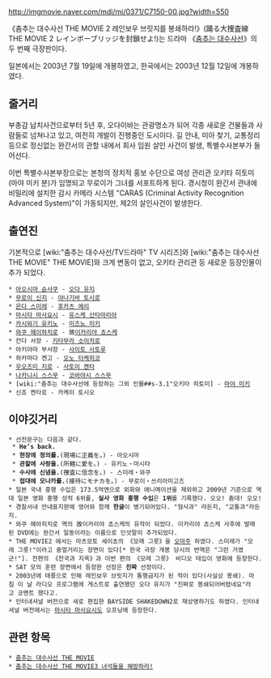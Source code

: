 http://imgmovie.naver.com/mdi/mi/0371/C7150-00.jpg?width=550

《춤추는 대수사선 THE MOVIE 2 레인보우 브릿지를 봉쇄하라!》(踊る大捜査線 THE MOVIE 2 レインボーブリッジを封鎖せよ!)는 드라마 《[[춤추는 대수사선]]》의 두 번째 극장판이다.

일본에서는 2003년 7월 19일에 개봉하였고, 한국에서는 2003년 12월 12일에 개봉하였다.

== 줄거리 ==
부총감 납치사건으로부터 5년 후, 오다이바는 관광명소가 되어 각종 새로운 건물들과 사람들로 넘쳐나고 있고, 여전히 개발이 진행중인 도시이다. 길 안내, 미아 찾기, 교통정리 등으로 정신없는 완간서의 관할 내에서  회사 임원 살인 사건이 발생, 특별수사본부가 들어선다.

이번 특별수사본부장으로는 본청의 정치적 홍보 수단으로 여성 관리관 오키타 히토미(마야 미키 분)가 임명되고 무로이가 그녀를 서포트하게 된다. 경시청이 완간서 관내에 비밀리에 설치한 감시 카메라 시스템 "CARAS (Criminal Activity Recognition Advanced System)"이 가동되지만, 제2의 살인사건이 발생한다.

== 출연진 ==
기본적으로 [wiki:"춤추는 대수사선/TV드라마" TV 시리즈]와 [wiki:"춤추는 대수사선 THE MOVIE" THE MOVIE]와 크게 변동이 없고, 오키타 관리관 등 새로운 등장인물이 추가 되었다.

 * [[아오시마 슌사쿠]] - [[오다 유지]]
 * [[무로이 신지]] - [[야나기바 토시로]]
 * [[온다 스미레]] - [[후카츠 에리]]
 * [[마시타 마사요시]] - [[유스케 산타마리아]]
 * [[카시와기 유키노]] - [[미즈노 미키]]
 * [[와쿠 헤이하치로]] - 故[[이카리야 쵸스케]]
 * 칸다 서장 - [[키타무라 소이치로]]
 * 아키야마 부서장 - [[사이토 사토루]]
 * 하카마다 켄고 - [[오노 타케히코]]
 * [[우오즈미 지로]] - [[사토이 켄타]]
 * [[나카니시 스스무]] - [[코바야시 스스무]]
 * [wiki:"춤추는 대수사선에 등장하는 그외 인물##s-3.1"오키타 히토미] - [[마야 미키]]
 * 신죠 켄타로 - 카케이 토시오

== 이야깃거리 ==
 * 선전문구는 다음과 같다.
  * '''He’s back.'''
  * '''현장에 정의를.'''(現場に正義を。) - 아오시마
  * '''관할에 사랑을.'''(所轄に愛を。) - 유키노・마시타
  * '''수사에 신념을.'''(捜査に信念を。) - 스미레・와쿠
  * '''접대에 모나카를.'''(接待にモナカを。) - 무로이・쓰리아미고즈
 * 일본 국내 흥행 수입은 173.5억엔으로 외화와 애니메이션을 제외하고 2009년 기준으로 역대 일본 영화 흥행 성적 6위를, '''실사 영화 흥행 수입'''은 '''1위'''를 기록했다. 오오! 춤대! 오오!
 * 경찰서내 안내표지판에 영어와 함께 '''한글'''이 병기되어있다. "형사과" 라든지, "교통과"라든지.
 * 와쿠 헤아히치로 역의 故이카리야 쵸스케의 유작이 되었다. 이카리야 쵸스케 사후에 발매된 DVD에는 완간서 일동이라는 이름으로 인삿말이 추가되었다.
 * THE MOVIE2 에서는 마츠모토 세이쵸의 《모래 그릇》을 [[오마주]] 하였다. 스미레가 "모래 그릇!"이라고 중얼거리는 장면이 있다[* 한국 극장 개봉 당시의 번역은 "그런 거였군!"]. 전편의 《천국과 지옥》과 이번 편의 《모래 그릇》 비디오 테입이 영화에 등장한다.
 * SAT 모의 훈련 장면에서 등장한 선장은 '''진짜''' 선장이다.
 * 2003년에 태풍으로 인해 레인보우 브릿지가 통행금지가 된 적이 있다(사실상 봉쇄). 마침 이 날 라디오 프로그램에 게스트로 출연했던 오다 유지가 "진짜로 봉쇄되어버렸네요"라고 코멘트 했다고.
 * 인터내셔널 버전으로 새로 편집한 BAYSIDE SHAKEDOWN2로 재상영하기도 하였다. 인터내셔널 버전에서는 [[마시타 마사요시]]도 오프닝에 등장한다.

== 관련 항목 ==
 * [[춤추는 대수사선 THE MOVIE]]
 * [[춤추는 대수사선 THE MOVIE3 녀석들을 해방하라!]]
